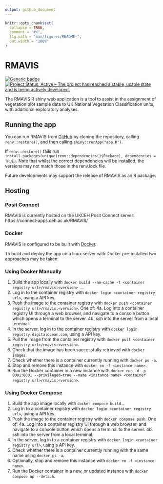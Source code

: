 ```yaml
---
output: github_document
---
```


```r
knitr::opts_chunk$set(
  collapse = TRUE,
  comment = "#>",
  fig.path = "man/figures/README-",
  out.width = "100%"
)
```

# RMAVIS

<!-- badges: start -->
[![Generic badge](https://img.shields.io/badge/Version-0.98-green.svg)]()
[![Project Status: Active – The project has reached a stable, usable state and is being actively developed.](https://www.repostatus.org/badges/latest/active.svg)](https://www.repostatus.org/#active)
<!-- badges: end -->

The RMAVIS R shiny web application is a tool to assist in the assignment of vegetation plot
sample data to UK National Vegetation Classification units, with additional exploratory analyses.

## Running the app

You can run RMAVIS from [GitHub](https://github.com/ZekeMarshall/RMAVIS) by cloning the 
repository, calling `renv::restore()`, and then calling `shiny::runApp("app.R")`.

If `renv::restore()` fails run `install.packages(unique(renv::dependencies()$Package), dependencies = TRUE)`.
Note that whilst the correct dependencies will be installed, the versions may not match those in the renv.lock file.

Future developments may support the release of RMAVIS as an R package.

## Hosting

### Posit Connect

RMAVIS is currently hosted on the UKCEH Posit Connect server: https://connect-apps.ceh.ac.uk/RMAVIS/

### Docker

RMAVIS is configured to be built with [Docker](https://www.docker.com/).

To build and deploy the app on a linux server with Docker pre-installed two approaches may be taken:

### Using Docker Manually

1. Build the app locally with `docker build --no-cache -t <container registry url>/rmavis:<version> .`.
2. Log in to the container registry with `docker login <container registry url>`, using a API key.
3. Push the image to the container registry with `docker push <container registry url>/rmavis:<version>`.
One of:
4a. Log into a container registry UI through a web browser, and navigate to a console button which opens a terminal to the server.
4b. ssh into the server from a local terminal.
5. In the server, log in to the container registry with `docker login registry.digitalocean.com`, using a API key.
6. Pull the image from the container registry with `docker pull <container registry url>/rmavis:<version>`.
7. Check that the image has been successfully retrieved with `docker images`.
8. Check whether there is a container currently running with `docker ps -a`.
9. Stop and remove this instance with `docker rm -f <instance name>`.
9. Run the Docker container in a new instance with `docker run -d -p 8001:8001 --privileged=true --name <instance name> <container registry url>/rmavis:<version>`.

### Using Docker Compose

1. Build the app image locally with `docker compose build.`.
2. Log in to a container registry with `docker login <container registry url>`, using a API key.
3. Push the image to the container registry with `docker compose push`.
One of:
4a. Log into a container registry UI through a web browser, and navigate to a console button which opens a terminal to the server.
4b. ssh into the server from a local terminal.
5. In the server, log in to a container registry with `docker login <container registry url>`, using a API key.
6. Check whether there is a container currently running with the same name using `docker ps -a`.
7. Optionally, stop and remove this instance with `docker rm -f <instance name>`.
8. Run the Docker container in a new, or updated instance with `docker compose up --detach`.
